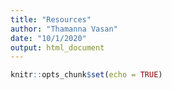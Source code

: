 ---
title: "Resources"
author: "Thamanna Vasan"
date: "10/1/2020"
output: html_document
---

```{r setup, include=FALSE}
knitr::opts_chunk$set(echo = TRUE)
```
